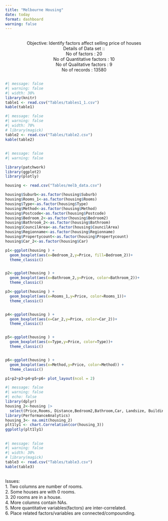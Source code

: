 ```yaml
---
title: "Melbourne Housing"
date: today
format: dashboard
warning: false
---
```

##
<div style="text-align:center;">
Objective: Identify factors affect selling price of houses  
Details of Data set ::  
No of factors              :  20  
No of Quantitative factors :  10  
No of Qualitative factors  :	 9  
No of records	             :  13580  
</div>

## {height=40%, width=50%}

```r
#| message: false
#| warning: false
#| width: 30%
library(knitr)
table1 <- read.csv("Tables/tables1_1.csv")
kable(table1)
```

```r
#| message: false
#| warning: false
#| width: 70%
# library(magick)
table2 <- read.csv("Tables/table2.csv")
kable(table2)
```

## 

```r
#| message: false
#| warning: false

library(patchwork)
library(ggplot2)
library(plotly)

housing <- read.csv("Tables/melb_data.csv")

housing$Suburb<-as.factor(housing$Suburb)
housing$Rooms_1<-as.factor(housing$Rooms)
housing$Type<-as.factor(housing$Type)
housing$Method<-as.factor(housing$Method)
housing$Postcode<-as.factor(housing$Postcode)
housing$Bedroom_2<-as.factor(housing$Bedroom2)
housing$Bathroom_2<-as.factor(housing$Bathroom)
housing$CouncilArea<-as.factor(housing$CouncilArea)
housing$Regionname<-as.factor(housing$Regionname)
housing$Propertycount<-as.factor(housing$Propertycount)
housing$Car_2<-as.factor(housing$Car)

p1<-ggplot(housing ) + 
  geom_boxplot(aes(x=Bedroom_2,y=Price, fill=Bedroom_2))+
  theme_classic()


p2<-ggplot(housing ) + 
  geom_boxplot(aes(x=Bathroom_2,y=Price, color=Bathroom_2))+
  theme_classic()

p3<-ggplot(housing ) + 
  geom_boxplot(aes(x=Rooms_1,y=Price, color=Rooms_1))+
  theme_classic()


p4<-ggplot(housing ) + 
  geom_boxplot(aes(x=Car_2,y=Price, color=Car_2))+
  theme_classic() 


p5<-ggplot(housing ) + 
  geom_boxplot(aes(x=Type,y=Price, color=Type))+
  theme_classic()


p6<-ggplot(housing ) + 
  geom_boxplot(aes(x=Method,y=Price, color=Method)) +
  theme_classic()

p1+p2+p3+p4+p5+p6+ plot_layout(ncol = 2)
```

```r
#| message: false
#| warning: false
#| echo: false
library(dplyr)
housing_2<-housing |>
  select(Price,Rooms, Distance,Bedroom2,Bathroom,Car, Landsize, BuildingArea)
library(PerformanceAnalytics)
housing_3<- na.omit(housing_2)
plt1ly1 <- chart.Correlation(cor(housing_3))
ggplotly(plt1ly1)
```

## {width=30%}

```r
#| message: false
#| warning: false
#| width: 30%
# library(magick)
table3 <- read.csv("Tables/table3.csv")
kable(table3)
```

##
Issues:  
1. Two columns are number of rooms.  
2. Some houses are with 0 rooms.  
3. 20 rooms are in a house.  
4. More columns contain NAs.  
5. More quantitative variables(factors) are inter-correlated.  
6. Place related factors/variables are connected/compounding.           